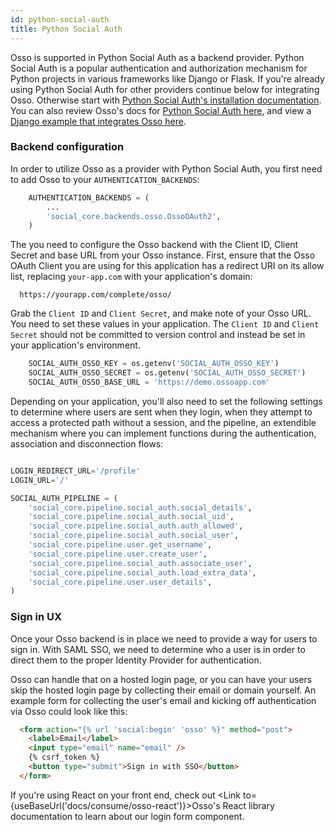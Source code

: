 ```yaml
---
id: python-social-auth
title: Python Social Auth
---
```



Osso is supported in Python Social Auth as a backend provider. Python Social Auth is a popular authentication and authorization mechanism for Python projects in various frameworks like Django or Flask. If you're already using Python Social Auth for other providers continue below for integrating Osso. Otherwise start with [Python Social Auth's installation documentation](https://python-social-auth.readthedocs.io/en/latest/installing.html). You can also review Osso's docs for [Python Social Auth here](https://python-social-auth.readthedocs.io/en/latest/backends/osso.html), and view a [Django example that integrates Osso here](https://github.com/enterprise-oss/django-example).

### Backend configuration

In order to utilize Osso as a provider with Python Social Auth, you first need to add Osso to your `AUTHENTICATION_BACKENDS`:

```python title="settings.py" {3}
    AUTHENTICATION_BACKENDS = (
        ...
        'social_core.backends.osso.OssoOAuth2',
    )
```

The you need to configure the Osso backend with the Client ID, Client Secret and base URL from your Osso instance. First, ensure that the Osso OAuth Client you are using for this application has a redirect URI on its allow list, replacing `your-app.com` with your application's domain:

```
  https://yourapp.com/complete/osso/
```

Grab the `Client ID` and `Client Secret`, and make note of your Osso URL. You need to set these values in your application. The `Client ID` and `Client Secret` should not be committed to version control and instead be set in your application's environment.

```python title="settings.py"
    SOCIAL_AUTH_OSSO_KEY = os.getenv('SOCIAL_AUTH_OSSO_KEY')
    SOCIAL_AUTH_OSSO_SECRET = os.getenv('SOCIAL_AUTH_OSSO_SECRET')
    SOCIAL_AUTH_OSSO_BASE_URL = 'https://demo.ossoapp.com'
```

Depending on your application, you'll also need to set the following settings to determine where users are sent when they login, when they attempt to access a protected path without a session, and the pipeline, an extendible mechanism where you can implement functions during the authentication, association and disconnection flows:

```python title="settings.py"

LOGIN_REDIRECT_URL='/profile'
LOGIN_URL='/'

SOCIAL_AUTH_PIPELINE = (
    'social_core.pipeline.social_auth.social_details',
    'social_core.pipeline.social_auth.social_uid',
    'social_core.pipeline.social_auth.auth_allowed',
    'social_core.pipeline.social_auth.social_user',
    'social_core.pipeline.user.get_username',
    'social_core.pipeline.user.create_user',
    'social_core.pipeline.social_auth.associate_user',
    'social_core.pipeline.social_auth.load_extra_data',
    'social_core.pipeline.user.user_details',
)
```

### Sign in UX

Once your Osso backend is in place we need to provide a way for users to sign in. With SAML SSO, we need to determine who a user is in order to direct them to the proper Identity Provider for authentication.

Osso can handle that on a hosted login page, or you can have your users skip the hosted login page by collecting their email or domain yourself. An example form for collecting the user's email and kicking off authentication via Osso could look like this:

```html
  <form action="{% url 'social:begin' 'osso' %}" method="post">
    <label>Email</label>
    <input type="email" name="email" />
    {% csrf_token %}
    <button type="submit">Sign in with SSO</button>
  </form>  
  ```

  If you're using React on your front end, check out <Link to={useBaseUrl('docs/consume/osso-react')}>Osso's React library documentation</Link> to learn about our login form component.
